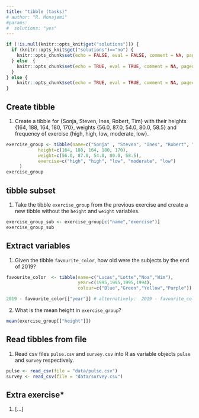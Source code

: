```yaml
---
title: "tibble (tasks)"
# author: "R. Monajemi"
#params:
#  solutions: "yes"
---
```


```r
if (!is.null(knitr::opts_knit$get("solutions"))) {
  if (knitr::opts_knit$get("solutions")=="no") {
    knitr::opts_chunk$set(echo = FALSE, eval = FALSE, comment = NA, paged.print=FALSE)
  } else  {
    knitr::opts_chunk$set(echo = TRUE, eval = TRUE, comment = NA, paged.print=FALSE)
  }
} else {
    knitr::opts_chunk$set(echo = TRUE, eval = TRUE, comment = NA, paged.print=FALSE)
}
```
  
## Create tibble  
  
1. Create a tibble for {Sonja, Steven, Ines, Robert, Tim} with their heights {164, 188, 164, 180, 170}, weights {56.0, 87.0, 54.0, 80.0, 58.5} and frequency of exercise {high, high, low, moderate, low}.

```r
exercise_group <- tibble(name=c("Sonja" , "Steven", "Ines", "Robert", "Tim" ),
            height=c(164, 188, 164, 180, 170),  
            weight=c(56.0, 87.0, 54.0, 80.0, 58.5),
            exercise=c("high", "high", "low", "moderate", "low")
     )  
exercise_group
```


## tibble subset

1. Take the tibble `exercise_group` from the previous exercise and create a new tibble without the `height` and `weight` variables.

```r
exercise_group_sub <- exercise_group[c("name","exercise")]
exercise_group_sub
```

## Extract variables

1. Given the tibble `favourite_color`, how old were the subjects by the end of 2019?

```r
favourite_color  <- tibble(name=c("Lucas","Lotte","Noa","Wim"), 
                           year=c(1995,1995,1995,1994), 
                           colour=c("Blue","Green","Yellow","Purple"))
```

```r
2019 - favourite_color[["year"]] # alternatively:  2019 - favourite_color$year
```

2. What is the mean height in `exercise_group`?

```r
mean(exercise_group[["height"]]) 
```

## Read tibbles from file

1. Read csv files `pulse.csv` and `survey.csv` into R as variable objects `pulse` and `survey` respectively.

```r
pulse <- read_csv(file = "data/pulse.csv")
survey <- read_csv(file = "data/survey.csv")
```

## Extra exercise*

1. [...]


   

 